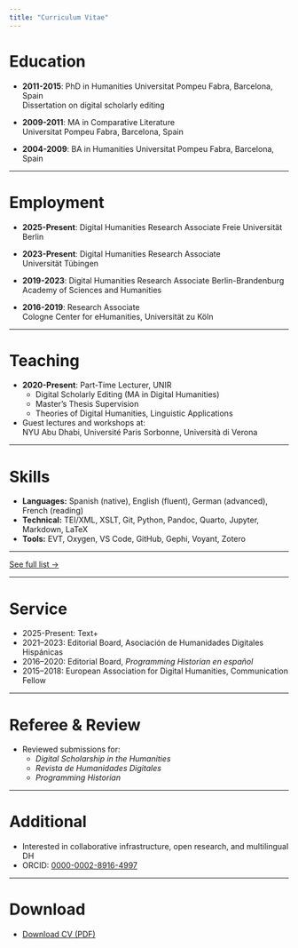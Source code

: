 ```yaml
---
title: "Curriculum Vitae"
---
```


# Education

- **2011-2015**: PhD in Humanities 
  Universitat Pompeu Fabra, Barcelona, Spain  
  Dissertation on digital scholarly editing

- **2009-2011**: MA in Comparative Literature  
  Universitat Pompeu Fabra, Barcelona, Spain

- **2004-2009**: BA in Humanities
  Universitat Pompeu Fabra, Barcelona, Spain

---

# Employment

- **2025-Present**: Digital Humanities Research Associate 
  Freie Universität Berlin

- **2023-Present**: Digital Humanities Research Associate  
  Universität Tübingen

- **2019-2023**: Digital Humanities Research Associate
  Berlin-Brandenburg Academy of Sciences and Humanities

- **2016-2019**: Research Associate  
  Cologne Center for eHumanities, Universität zu Köln

---

# Teaching

- **2020-Present**: Part-Time Lecturer, UNIR 
  - Digital Scholarly Editing (MA in Digital Humanities)  
  - Master’s Thesis Supervision  
  - Theories of Digital Humanities, Linguistic Applications

- Guest lectures and workshops at:  
  NYU Abu Dhabi, Université Paris Sorbonne, Università di Verona

---

# Skills

- **Languages:** Spanish (native), English (fluent), German (advanced), French (reading)
- **Technical:** TEI/XML, XSLT, Git, Python, Pandoc, Quarto, Jupyter, Markdown, LaTeX
- **Tools:** EVT, Oxygen, VS Code, GitHub, Gephi, Voyant, Zotero

---

[See full list →](publications.qmd)

---

# Service

- 2025-Present: Text+
- 2021–2023: Editorial Board, Asociación de Humanidades Digitales Hispánicas
- 2016–2020: Editorial Board, *Programming Historian en español* 
- 2015–2018: European Association for Digital Humanities, Communication Fellow

---

# Referee & Review

- Reviewed submissions for:  
  - _Digital Scholarship in the Humanities_  
  - _Revista de Humanidades Digitales_  
  - _Programming Historian_

---

# Additional

- Interested in collaborative infrastructure, open research, and multilingual DH
- ORCID: [0000-0002-8916-4997](https://orcid.org/0000-0002-8916-4997)

---

# Download

- [Download CV (PDF)](cv/cv.pdf)

